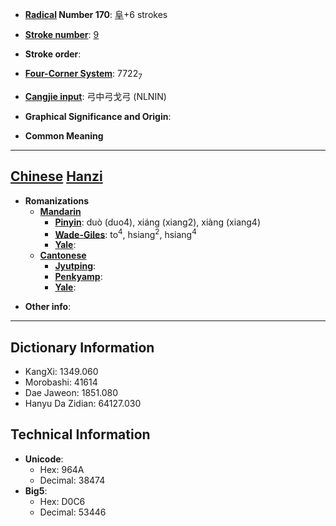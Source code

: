 * '''[[Wiktionary:Chinese radical index| Radical]] Number 170''': [[Wiktionary:Chinese radical index 阜|阜]]+6 strokes

* '''[[Wiktionary:Chinese total strokes index|Stroke number]]''': [[Wiktionary:Chinese total strokes index 9|9]]

* '''Stroke order''': 

* '''[[Wiktionary:Chinese four corner index|Four-Corner System]]''': 7722<sub>7</sub>

* '''[[Wiktionary:Chinese Cangjie index|Cangjie input]]''': 弓中弓戈弓 (NLNIN)

* '''Graphical Significance and Origin''': 

* '''Common Meaning'''

----

== [[Chinese]] [[Hanzi]] ==

* '''Romanizations'''
** '''[[Mandarin]]'''
*** '''[[Pinyin]]''': duò (duo4), xiáng (xiang2), xiàng (xiang4)
*** '''[[Wade-Giles]]''': to<sup>4</sup>, hsiang<sup>2</sup>, hsiang<sup>4</sup>
*** '''[[Yale]]''': 
** '''[[Cantonese]]'''
*** '''[[Jyutping]]''':
*** '''[[Penkyamp]]''': 
*** '''[[Yale]]''': 

* '''Other info''': 

----

== Dictionary Information ==

* KangXi: 1349.060
* Morobashi: 41614
* Dae Jaweon: 1851.080
* Hanyu Da Zidian: 64127.030

== Technical Information ==

* '''Unicode''':
** Hex: 964A
** Decimal: 38474
* '''Big5''':
** Hex: D0C6
** Decimal: 53446